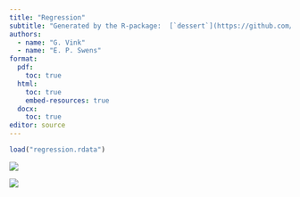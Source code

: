 ```yaml
---
title: "Regression"
subtitle: "Generated by the R-package:  [`dessert`](https://github.com/gerkovink/dessert) &#x1F370;"
authors: 
  - name: "G. Vink" 
  - name: "E. P. Swens"
format:  
  pdf:
    toc: true
  html:
    toc: true
    embed-resources: true
  docx: 
    toc: true
editor: source
---
```


```r
load("regression.rdata")
```

![](regression/figure_1.png)


![](regression/figure_2.png)

